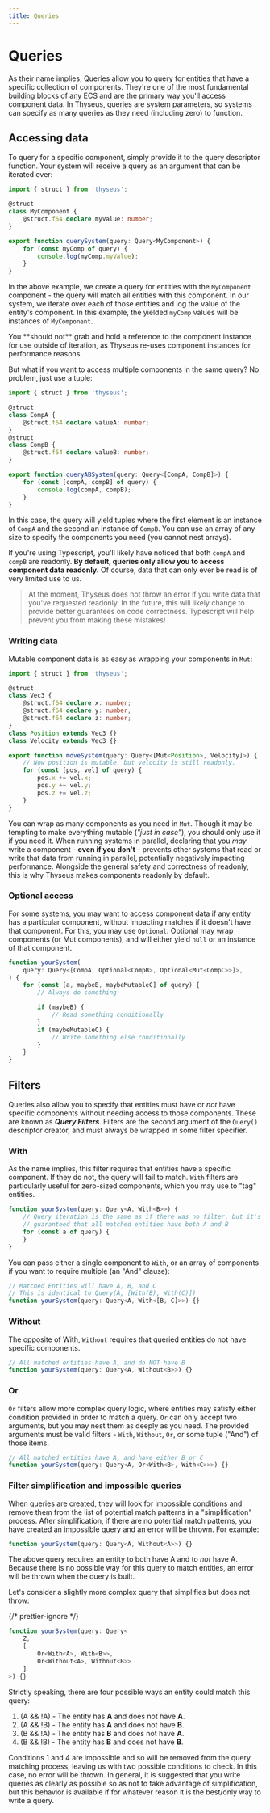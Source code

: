```yaml
---
title: Queries
---
```



# Queries

As their name implies, Queries allow you to query for entities that have a
specific collection of components. They're one of the most fundamental building
blocks of any ECS and are the primary way you'll access component data. In
Thyseus, queries are system parameters, so systems can specify as many queries
as they need (including zero) to function.

## Accessing data

To query for a specific component, simply provide it to the query descriptor
function. Your system will receive a query as an argument that can be iterated
over:

```ts
import { struct } from 'thyseus';

@struct
class MyComponent {
	@struct.f64 declare myValue: number;
}

export function querySystem(query: Query<MyComponent>) {
	for (const myComp of query) {
		console.log(myComp.myValue);
	}
}
```

In the above example, we create a query for entities with the `MyComponent`
component - the query will match all entities with this component. In our
system, we iterate over each of those entities and log the value of the entity's
component. In this example, the yielded `myComp` values will be instances of
`MyComponent`.

<Aside type="warn">
	You **should not** grab and hold a reference to the component instance for
	use outside of iteration, as Thyseus re-uses component instances for
	performance reasons.
</Aside>

But what if you want to access multiple components in the same query? No
problem, just use a tuple:

```ts
import { struct } from 'thyseus';

@struct
class CompA {
	@struct.f64 declare valueA: number;
}
@struct
class CompB {
	@struct.f64 declare valueB: number;
}

export function queryABSystem(query: Query<[CompA, CompB]>) {
	for (const [compA, compB] of query) {
		console.log(compA, compB);
	}
}
```

In this case, the query will yield tuples where the first element is an instance
of `CompA` and the second an instance of `CompB`. You can use an array of any
size to specify the components you need (you cannot nest arrays).

If you're using Typescript, you'll likely have noticed that both `compA` and
`compB` are readonly. **By default, queries only allow you to access component
data readonly.** Of course, data that can only ever be read is of very limited
use to us.

> At the moment, Thyseus does not throw an error if you write data that you've
> requested readonly. In the future, this will likely change to provide better
> guarantees on code correctness. Typescript will help prevent you from making
> these mistakes!

### Writing data

Mutable component data is as easy as wrapping your components in `Mut`:

```ts
import { struct } from 'thyseus';

@struct
class Vec3 {
	@struct.f64 declare x: number;
	@struct.f64 declare y: number;
	@struct.f64 declare z: number;
}
class Position extends Vec3 {}
class Velocity extends Vec3 {}

export function moveSystem(query: Query<[Mut<Position>, Velocity]>) {
	// Now position is mutable, but velocity is still readonly.
	for (const [pos, vel] of query) {
		pos.x += vel.x;
		pos.y += vel.y;
		pos.z += vel.z;
	}
}
```

You can wrap as many components as you need in `Mut`. Though it may be tempting
to make everything mutable (_"just in case"_), you should only use it if you
need it. When running systems in parallel, declaring that you _may_ write a
component - **even if you don't** - prevents other systems that read or write
that data from running in parallel, potentially negatively impacting
performance. Alongside the general safety and correctness of readonly, this is
why Thyseus makes components readonly by default.

### Optional access

For some systems, you may want to access component data if any entity has a
particular component, without impacting matches if it doesn't have that
component. For this, you may use `Optional`. Optional may wrap components (or
Mut components), and will either yield `null` or an instance of that component.

```ts
function yourSystem(
	query: Query<[CompA, Optional<CompB>, Optional<Mut<CompC>>]>,
) {
	for (const [a, maybeB, maybeMutableC] of query) {
		// Always do something

		if (maybeB) {
			// Read something conditionally
		}
		if (maybeMutableC) {
			// Write something else conditionally
		}
	}
}
```

## Filters

Queries also allow you to specify that entities must have or _not_ have specific
components without needing access to those components. These are known as
**_Query Filters_**. Filters are the second argument of the `Query()` descriptor
creator, and must always be wrapped in some filter specifier.

### With

As the name implies, this filter requires that entities have a specific
component. If they do not, the query will fail to match. `With` filters are
particularly useful for zero-sized components, which you may use to "tag"
entities.

```ts
function yourSystem(query: Query<A, With<B>>) {
	// Query iteration is the same as if there was no filter, but it's
	// guaranteed that all matched entities have both A and B
	for (const a of query) {
	}
}
```

You can pass either a single component to `With`, or an array of components if
you want to require multiple (an "And" clause):

```ts
// Matched Entities will have A, B, and C
// This is identical to Query(A, [With(B), With(C)])
function yourSystem(query: Query<A, With<[B, C]>>) {}
```

### Without

The opposite of With, `Without` requires that queried entities do not have
specific components.

```ts
// All matched entities have A, and do NOT have B
function yourSystem(query: Query<A, Without<B>>) {}
```

### Or

`Or` filters allow more complex query logic, where entities may satisfy either
condition provided in order to match a query. `Or` can only accept two
arguments, but you may nest them as deeply as you need. The provided arguments
must be valid filters - `With`, `Without`, `Or`, or some tuple ("And") of those
items.

```ts
// All matched entities have A, and have either B or C
function yourSystem(query: Query<A, Or<With<B>, With<C>>>) {}
```

### Filter simplification and impossible queries

When queries are created, they will look for impossible conditions and remove
them from the list of potential match patterns in a "simplification" process.
After simplification, if there are no potential match patterns, you have created
an impossible query and an error will be thrown. For example:

```ts
function yourSystem(query: Query<A, Without<A>>) {}
```

The above query requires an entity to both have A and to _not_ have A. Because
there is no possible way for this query to match entities, an error will be
thrown when the query is built.

Let's consider a slightly more complex query that simplifies but does not throw:

{/* prettier-ignore */}
```ts
function yourSystem(query: Query<
	Z,
	[
		Or<With<A>, With<B>>,
		Or<Without<A>, Without<B>>
	]
>) {}
```

Strictly speaking, there are four possible ways an entity could match this
query:

1. (A && !A) - The entity has **A** and does not have **A**.
2. (A && !B) - The entity has **A** and does not have **B**.
3. (B && !A) - The entity has **B** and does not have **A**.
4. (B && !B) - The entity has **B** and does not have **B**.

Conditions 1 and 4 are impossible and so will be removed from the query matching
process, leaving us with two possible conditions to check. In this case, no
error will be thrown. In general, it is suggested that you write queries as
clearly as possible so as not to take advantage of simplification, but this
behavior is available if for whatever reason it is the best/only way to write a
query.

